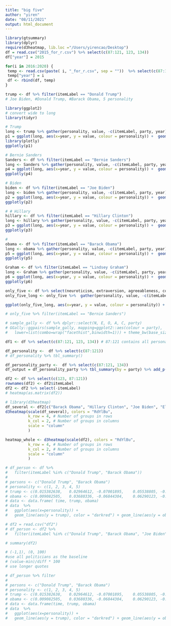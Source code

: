 ```yaml
---
title: "big five"
author: "yiren"
date: "08/11/2021"
output: html_document
---
```


```r
library(gtsummary)
library(dplyr)
require(d3heatmap, lib.loc ="/Users/yirencao/Desktop")
df = read.csv("2015_for_r.csv") %>% select(c(87:121, 123, 134)) 
df["year"] = 2015

for(i in 2016:2020) { 
 temp <- read.csv(paste( i, "_for_r.csv", sep = ""))  %>% select(c(87:121, 123, 134)) 
 temp["year"] = i
 df <- rbind(df, temp)
}

trump <- df %>% filter(itemLabel == "Donald Trump")
# Joe Biden, #Donald Trump, #Barack Obama, 5 personality
```

```r
library(ggplot2)
# convert wide to long
library(tidyr)

# Trump
long <- trump %>% gather(personality, value, -c(itemLabel, party, year))
p1 = ggplot(long, aes(x=year, y = value, colour = personality)) +  geom_line()
library(plotly)
ggplotly(p1)

```

```r
# Bernie Sanders
Sanders <- df %>% filter(itemLabel == "Bernie Sanders")
long <- Sanders %>% gather(personality, value, -c(itemLabel, party, year))
p4 = ggplot(long, aes(x=year, y = value, colour = personality)) +  geom_line()
ggplotly(p4)
```


```r
# Biden
biden <- df %>% filter(itemLabel == "Joe Biden")
long <- biden %>% gather(personality, value, -c(itemLabel, party, year))
p2 = ggplot(long, aes(x=year, y = value, colour = personality)) +  geom_line()
ggplotly(p2)

```


```r
# # Hillary
hillary <- df %>% filter(itemLabel == "Hillary Clinton")
long <- hillary %>% gather(personality, value, -c(itemLabel, party, year))
p3 = ggplot(long, aes(x=year, y = value, colour = personality)) +  geom_line()
ggplotly(p3)
```


```r
# 
obama <- df %>% filter(itemLabel == "Barack Obama")
long <- obama %>% gather(personality, value, -c(itemLabel, party, year))
p5 = ggplot(long, aes(x=year, y = value, colour = personality)) +  geom_line()
ggplotly(p5)
```


```r
Graham <- df %>% filter(itemLabel == "Lindsey Graham")
long <- Graham %>% gather(personality, value, -c(itemLabel, party, year))
p6 = ggplot(long, aes(x=year, y = value, colour = personality)) +  geom_line()
ggplotly(p6)
```


```r
only_five <- df %>% select(neuroticism, extraversion, agreeableness, conscientiousness, openness, year, itemLabel) 
only_five_long <- only_five %>%  gather(personality, value, -c(itemLabel, year)) %>% filter(itemLabel %in% c("Barack Obama", "Hillary Clinton", "Joe Biden", "Elizabeth Warren", "Andrew Cuomo", "Donald Trump", "Lindsey Graham", "George W. Bush","Bernie Sanders"))

ggplot(only_five_long, aes(x=year, y = value, colour = personality)) +  geom_line() + facet_wrap(~itemLabel)

# only_five %>% filter(itemLabel == "Bernie Sanders")

```



```r
# sample_gally <- df %>% dplyr::select(N, E, O, A, C, party)
# GGally::ggpairs(sample_gally, mapping=ggplot2::aes(colour = party),
#   lower=list(combo=wrap("facethist",binwidth=1))) + theme_bw(base_size = 22)
```

```r
df1 <- df %>% select(c(87:121, 123, 134)) # 87:121 contains all personalities, 123 is name, 134 is party

df_personality <-  df %>% select(c(87:121))
# df_personality %>% tbl_summary()
```

```r
df_personality_party <-  df %>% select(c(87:121, 134))
df_output = df_personality_party %>% tbl_summary(by = party) %>% add_p()

```


```r
df2 <- df %>% select(c(123, 87:121))
rownames(df2) <- df2$itemLabel
df2 <- df2 %>% select(-itemLabel)
# heatmap(as.matrix(df2))


```


```r
# library(d3heatmap)
df_several <- df2[c("Barack Obama", "Hillary Clinton", "Joe Biden", "Elizabeth Warren", "Andrew Cuomo", "Donald Trump", "Lindsey Graham", "George W. Bush"),]
d3heatmap(scale(df_several), colors = "RdYlBu",
          k_row = 4, # Number of groups in rows
          k_col = 2, # Number of groups in columns
          scale = "column"
          )
```


```r

heatmap_whole <- d3heatmap(scale(df2), colors = "RdYlBu",
          k_row = 4, # Number of groups in rows
          k_col = 2, # Number of groups in columns
          scale = "column"
          )
```


```r
# df_person <- df %>%
#   filter(itemLabel %in% c("Donald Trump", "Barack Obama")) 
# 
# persons <- c("Donald Trump", "Barack Obama")
# personality <- c(1, 2, 3, 4, 5)
# trump <- c(0.015382638,	0.02964612,	-0.07001895,	0.05538805,	-0.01703972	)
# obama <- c(0.009082505,	0.03680336,	-0.06844304,	0.06290123,	-0.01105373)
# data <- data.frame( time, trump, obama)
# data  %>%
#   ggplot(aes(x=personality)) + 
#   geom_line(aes(y = trump), color = "darkred") + geom_line(aes(y = obama), color="steelblue") 

```







```r
# df2 = read.csv("df2")
# df_person <- df2 %>%
#   filter(itemLabel %in% c("Donald Trump", "Barack Obama", "Joe Biden", "Hillary Clinton")) 
```
```r
# summary(df2)

# (-1,1), (0, 100)
#use all politicians as the baseline
# (value-min)/diff * 100
# use longer quotes
```



```r
# df_person %>% filter
# 
# persons <- c("Donald Trump", "Barack Obama")
# personality <- c(1, 2, 3, 4, 5)
# trump <- c(0.015382638,	0.02964612,	-0.07001895,	0.05538805,	-0.01703972	)
# obama <- c(0.009082505,	0.03680336,	-0.06844304,	0.06290123,	-0.01105373)
# data <- data.frame(time, trump, obama)
# data  %>%
#   ggplot(aes(x=personality)) + 
#   geom_line(aes(y = trump), color = "darkred") + geom_line(aes(y = obama), color="steelblue") 

```





